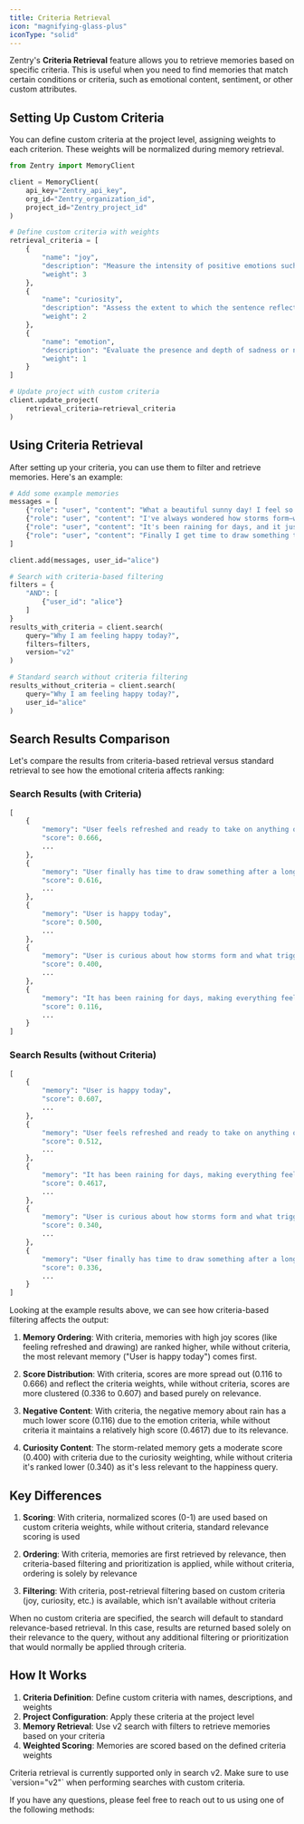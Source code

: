```yaml
---
title: Criteria Retrieval
icon: "magnifying-glass-plus"
iconType: "solid"
---
```


<Snippet file="paper-release.mdx" />

Zentry's **Criteria Retrieval** feature allows you to retrieve memories based on specific criteria. This is useful when you need to find memories that match certain conditions or criteria, such as emotional content, sentiment, or other custom attributes.

## Setting Up Custom Criteria

You can define custom criteria at the project level, assigning weights to each criterion. These weights will be normalized during memory retrieval.

```python
from Zentry import MemoryClient

client = MemoryClient(
    api_key="Zentry_api_key",
    org_id="Zentry_organization_id",
    project_id="Zentry_project_id"
)

# Define custom criteria with weights
retrieval_criteria = [
    {
        "name": "joy",
        "description": "Measure the intensity of positive emotions such as happiness, excitement, or amusement expressed in the sentence. A higher score reflects greater joy.",
        "weight": 3
    },
    {
        "name": "curiosity",
        "description": "Assess the extent to which the sentence reflects inquisitiveness, interest in exploring new information, or asking questions. A higher score reflects stronger curiosity.",
        "weight": 2
    },
    {
        "name": "emotion",
        "description": "Evaluate the presence and depth of sadness or negative emotional tone, including expressions of disappointment, frustration, or sorrow. A higher score reflects greater sadness.",
        "weight": 1
    }
]

# Update project with custom criteria
client.update_project(
    retrieval_criteria=retrieval_criteria
)
```

## Using Criteria Retrieval

After setting up your criteria, you can use them to filter and retrieve memories. Here's an example:

```python
# Add some example memories
messages = [
    {"role": "user", "content": "What a beautiful sunny day! I feel so refreshed and ready to take on anything!"},
    {"role": "user", "content": "I've always wondered how storms form—what triggers them in the atmosphere?"},
    {"role": "user", "content": "It's been raining for days, and it just makes everything feel heavier."},
    {"role": "user", "content": "Finally I get time to draw something today, after a long time!! I am super happy today."}
]

client.add(messages, user_id="alice")

# Search with criteria-based filtering
filters = {
    "AND": [
        {"user_id": "alice"}
    ]
}
results_with_criteria = client.search(
    query="Why I am feeling happy today?", 
    filters=filters, 
    version="v2"
)

# Standard search without criteria filtering
results_without_criteria = client.search(
    query="Why I am feeling happy today?", 
    user_id="alice"
)
```

## Search Results Comparison

Let's compare the results from criteria-based retrieval versus standard retrieval to see how the emotional criteria affects ranking:

### Search Results (with Criteria)
```python
[
    {
        "memory": "User feels refreshed and ready to take on anything on a beautiful sunny day",
        "score": 0.666,
        ...
    },
    {
        "memory": "User finally has time to draw something after a long time",
        "score": 0.616,
        ...
    },
    {
        "memory": "User is happy today",
        "score": 0.500,
        ...
    },
    {
        "memory": "User is curious about how storms form and what triggers them in the atmosphere.",
        "score": 0.400,
        ...
    },
    {
        "memory": "It has been raining for days, making everything feel heavier.",
        "score": 0.116,
        ...
    }
]
```

### Search Results (without Criteria)
```python
[
    {
        "memory": "User is happy today",
        "score": 0.607,
        ...
    },
    {
        "memory": "User feels refreshed and ready to take on anything on a beautiful sunny day",
        "score": 0.512,
        ...
    },
    {
        "memory": "It has been raining for days, making everything feel heavier.",
        "score": 0.4617,
        ...
    },
    {
        "memory": "User is curious about how storms form and what triggers them in the atmosphere.",
        "score": 0.340,
        ...
    },
    {
        "memory": "User finally has time to draw something after a long time",
        "score": 0.336,
        ...
    }
]
```

Looking at the example results above, we can see how criteria-based filtering affects the output:

1. **Memory Ordering**: With criteria, memories with high joy scores (like feeling refreshed and drawing) are ranked higher, while without criteria, the most relevant memory ("User is happy today") comes first.

2. **Score Distribution**: With criteria, scores are more spread out (0.116 to 0.666) and reflect the criteria weights, while without criteria, scores are more clustered (0.336 to 0.607) and based purely on relevance.

3. **Negative Content**: With criteria, the negative memory about rain has a much lower score (0.116) due to the emotion criteria, while without criteria it maintains a relatively high score (0.4617) due to its relevance.

4. **Curiosity Content**: The storm-related memory gets a moderate score (0.400) with criteria due to the curiosity weighting, while without criteria it's ranked lower (0.340) as it's less relevant to the happiness query.

## Key Differences

1. **Scoring**: With criteria, normalized scores (0-1) are used based on custom criteria weights, while without criteria, standard relevance scoring is used

2. **Ordering**: With criteria, memories are first retrieved by relevance, then criteria-based filtering and prioritization is applied, while without criteria, ordering is solely by relevance

3. **Filtering**: With criteria, post-retrieval filtering based on custom criteria (joy, curiosity, etc.) is available, which isn't available without criteria

<Note>
When no custom criteria are specified, the search will default to standard relevance-based retrieval. In this case, results are returned based solely on their relevance to the query, without any additional filtering or prioritization that would normally be applied through criteria.
</Note>

## How It Works

1. **Criteria Definition**: Define custom criteria with names, descriptions, and weights
2. **Project Configuration**: Apply these criteria at the project level
3. **Memory Retrieval**: Use v2 search with filters to retrieve memories based on your criteria
4. **Weighted Scoring**: Memories are scored based on the defined criteria weights

<Note>
Criteria retrieval is currently supported only in search v2. Make sure to use `version="v2"` when performing searches with custom criteria.
</Note>

If you have any questions, please feel free to reach out to us using one of the following methods:

<Snippet file="get-help.mdx" />
